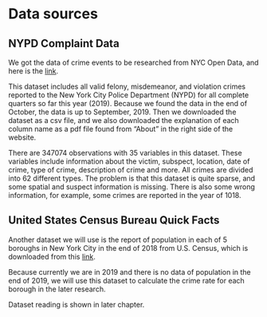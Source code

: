 # Data sources

## NYPD Complaint Data

We got the data of crime events to be researched from NYC Open Data, and here is the [link](https://data.cityofnewyork.us/Public-Safety/NYPD-Complaint-Data-Current-Year-To-Date-/5uac-w243/data).

This dataset includes all valid felony, misdemeanor, and violation crimes reported to the New York City Police Department (NYPD) for all complete quarters so far this year (2019). Because we found the data in the end of October, the data is up to September, 2019. Then we downloaded the dataset as a csv file, and we also downloaded the explanation of each column name as a pdf file found from "About" in the right side of the website.

There are 347074 observations with 35 variables in this dataset. These variables include information about the victim, subspect, location, date of crime, type of crime, description of crime and more. All crimes are divided into 62 different types. The problem is that this dataset is quite sparse, and some spatial and suspect information is missing. There is also some wrong information, for example, some crimes are reported in the year of 1018.

## United States Census Bureau Quick Facts

Another dataset we will use is the report of population in each of 5 boroughs in New York City in the end of 2018 from U.S. Census, which is downloaded from this [link](https://www.census.gov/quickfacts/fact/table/newyorkcountymanhattanboroughnewyork,bronxcountybronxboroughnewyork,queenscountyqueensboroughnewyork,kingscountybrooklynboroughnewyork,richmondcountystatenislandboroughnewyork,newyorkcitynewyork/HSG010218).

Because currently we are in 2019 and there is no data of population in the end of 2019, we will use this dataset to calculate the crime rate for each borough in the later research.

Dataset reading is shown in later chapter.